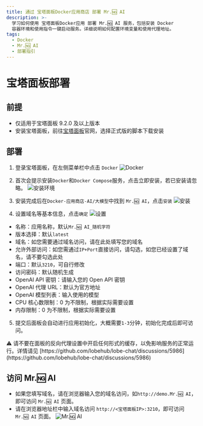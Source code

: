 ```yaml
---
title: 通过 宝塔面板Docker应用商店 部署 Mr.🆖 AI
description: >-
  学习如何使用 宝塔面板Docker应用 部署 Mr.🆖 AI 服务，包括安装 Docker
  容器环境和使用指令一键启动服务。详细说明如何配置环境变量和使用代理地址。
tags:
  - Docker
  - Mr.🆖 AI
  - 部署指引
---
```


# 宝塔面板部署

## 前提

- 仅适用于宝塔面板 9.2.0 及以上版本
- 安装宝塔面板，前往[宝塔面板](https://www.bt.cn/new/download.html)官网，选择正式版的脚本下载安装

## 部署

1. 登录宝塔面板，在左侧菜单栏中点击 `Docker` ![Docker](https://github.com/user-attachments/assets/15d92756-92f0-45da-8f95-bfe725d13003)

2. 首次会提示安装`Docker`和`Docker Compose`服务，点击立即安装，若已安装请忽略。 ![安装环境](https://github.com/user-attachments/assets/6e383b75-09e3-42d1-8a6c-5fb7cf558f00)

3. 安装完成后在`Docker-应用商店-AI/大模型`中找到 `Mr.🆖 AI`，点击`安装` ![安装](https://github.com/user-attachments/assets/db59a5e7-32ed-49d7-a791-8f8ee6618c01)

4. 设置域名等基本信息，点击`确定` ![设置](https://github.com/user-attachments/assets/37251adf-949b-4aec-bc49-bf4647e119da)

- 名称：应用名称，默认`Mr.🆖 AI_随机字符`
- 版本选择：默认`latest`
- 域名：如您需要通过域名访问，请在此处填写您的域名
- 允许外部访问：如您需通过`IP+Port`直接访问，请勾选，如您已经设置了域名，请不要勾选此处
- 端口：默认`3210`，可自行修改
- 访问密码：默认随机生成
- OpenAI API 密钥：请输入您的 Open API 密钥
- OpenAI 代理 URL：默认为官方地址
- OpenAI 模型列表：输入使用的模型
- CPU 核心数限制：0 为不限制，根据实际需要设置
- 内存限制：0 为不限制，根据实际需要设置

5. 提交后面板会自动进行应用初始化，大概需要`1-3`分钟，初始化完成后即可访问。

<Callout type="warning">
  ⚠️ 请不要在面板的反向代理设置中开启任何形式的缓存，以免影响服务的正常运行。详情请见 [https://github.com/lobehub/lobe-chat/discussions/5986](https://github.com/lobehub/lobe-chat/discussions/5986)
</Callout>

## 访问 Mr.🆖 AI

- 如果您填写域名，请在浏览器输入您的域名访问，如`http://demo.Mr.🆖 AI`，即可访问 `Mr.🆖 AI` 页面。
- 请在浏览器地址栏中输入域名访问 `http://<宝塔面板IP>:3210`，即可访问 `Mr.🆖 AI` 页面。 ![Mr.🆖 AI](https://github.com/user-attachments/assets/808f8849-5738-4a60-8ccf-01e300b0dc88)

